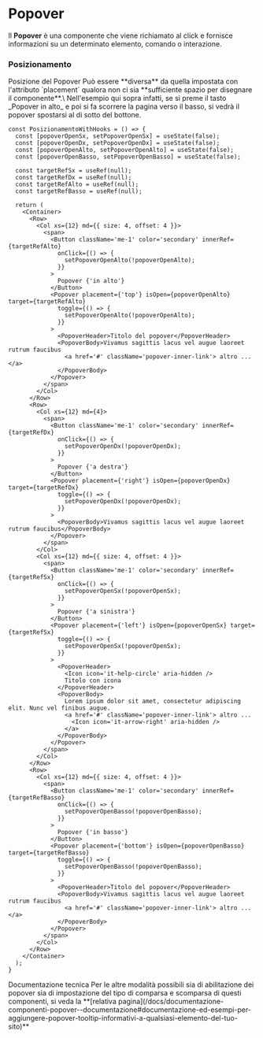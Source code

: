 
<Meta of={PopoverStories} />

# Popover
Il **Popover** è una componente che viene richiamato al click e fornisce informazioni su un determinato elemento, comando o interazione.

### Posizionamento
<Canvas of={PopoverStories.Posizionamento} />

<div className='docs'>
  <Callout color='warning' highlight>
    <CalloutTitle>
      <Icon aria-hidden icon="it-warning-circle" size="lg" />
      <span className='text'>Posizione del Popover</span>
    </CalloutTitle>
    <CalloutText>
      Può essere **diversa** da quella impostata con l'attributo `placement` qualora non ci sia **sufficiente spazio per disegnare il componente**.\
      Nell'esempio qui sopra infatti, se si preme il tasto _Popover in alto_ e poi si fa scorrere la pagina verso il basso, si vedrà il popover spostarsi al di sotto del bottone.
    </CalloutText>
  </Callout>
</div>

```tsx
const PosizionamentoWithHooks = () => {
  const [popoverOpenSx, setPopoverOpenSx] = useState(false);
  const [popoverOpenDx, setPopoverOpenDx] = useState(false);
  const [popoverOpenAlto, setPopoverOpenAlto] = useState(false);
  const [popoverOpenBasso, setPopoverOpenBasso] = useState(false);

  const targetRefSx = useRef(null);
  const targetRefDx = useRef(null);
  const targetRefAlto = useRef(null);
  const targetRefBasso = useRef(null);

  return (
    <Container>
      <Row>
        <Col xs={12} md={{ size: 4, offset: 4 }}>
          <span>
            <Button className='me-1' color='secondary' innerRef={targetRefAlto}
              onClick={() => {
                setPopoverOpenAlto(!popoverOpenAlto);
              }}
            >
              Popover {'in alto'}
            </Button>
            <Popover placement={'top'} isOpen={popoverOpenAlto} target={targetRefAlto}
              toggle={() => {
                setPopoverOpenAlto(!popoverOpenAlto);
              }}
            >
              <PopoverHeader>Titolo del popover</PopoverHeader>
              <PopoverBody>Vivamus sagittis lacus vel augue laoreet rutrum faucibus
                <a href='#' className='popover-inner-link'> altro ... </a>
              </PopoverBody>
            </Popover>
          </span>
        </Col>
      </Row>
      <Row>
        <Col xs={12} md={4}>
          <span>
            <Button className='me-1' color='secondary' innerRef={targetRefDx}
              onClick={() => {
                setPopoverOpenDx(!popoverOpenDx);
              }}
            >
              Popover {'a destra'}
            </Button>
            <Popover placement={'right'} isOpen={popoverOpenDx} target={targetRefDx}
              toggle={() => {
                setPopoverOpenDx(!popoverOpenDx);
              }}
            >
              <PopoverBody>Vivamus sagittis lacus vel augue laoreet rutrum faucibus</PopoverBody>
            </Popover>
          </span>
        </Col>
        <Col xs={12} md={{ size: 4, offset: 4 }}>
          <span>
            <Button className='me-1' color='secondary' innerRef={targetRefSx}
              onClick={() => {
                setPopoverOpenSx(!popoverOpenSx);
              }}
            >
              Popover {'a sinistra'}
            </Button>
            <Popover placement={'left'} isOpen={popoverOpenSx} target={targetRefSx}
              toggle={() => {
                setPopoverOpenSx(!popoverOpenSx);
              }}
            >
              <PopoverHeader>
                <Icon icon='it-help-circle' aria-hidden />
                Titolo con icona
              </PopoverHeader>
              <PopoverBody>
                Lorem ipsum dolor sit amet, consectetur adipiscing elit. Nunc vel finibus augue.
                <a href='#' className='popover-inner-link'> altro ...
                  <Icon icon='it-arrow-right' aria-hidden />
                </a>
              </PopoverBody>
            </Popover>
          </span>
        </Col>
      </Row>
      <Row>
        <Col xs={12} md={{ size: 4, offset: 4 }}>
          <span>
            <Button className='me-1' color='secondary' innerRef={targetRefBasso}
              onClick={() => {
                setPopoverOpenBasso(!popoverOpenBasso);
              }}
            >
              Popover {'in basso'}
            </Button>
            <Popover placement={'bottom'} isOpen={popoverOpenBasso} target={targetRefBasso}
              toggle={() => {
                setPopoverOpenBasso(!popoverOpenBasso);
              }}
            >
              <PopoverHeader>Titolo del popover</PopoverHeader>
              <PopoverBody>Vivamus sagittis lacus vel augue laoreet rutrum faucibus
                <a href='#' className='popover-inner-link'> altro ... </a>
              </PopoverBody>
            </Popover>
          </span>
        </Col>
      </Row>
    </Container>
  );
}
```

<div className='docs'>
  <Callout color='info' highlight>
    <CalloutTitle>
      <span className='text'>Documentazione tecnica</span>
    </CalloutTitle>
    <CalloutText>
      Per le altre modalità possibili sia di abilitazione dei popover sia di impostazione del tipo di comparsa e scomparsa di questi componenti, si veda la **[relativa pagina](/docs/documentazione-componenti-popover--documentazione#documentazione-ed-esempi-per-aggiungere-popover-tooltip-informativi-a-qualsiasi-elemento-del-tuo-sito)**
    </CalloutText>
  </Callout>
</div>
